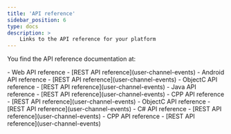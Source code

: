 ```yaml
---
title: 'API reference'
sidebar_position: 6
type: docs
description: >
    Links to the API reference for your platform
---
```



You find the API reference documentation <Vg k="MESS_SDK" /> at:

<PlatformWrapper platform="web">
-    <Link to="{{Global.SIG_SDK_API_WEB}}/index.html">Web API reference</Link>
-    [REST API reference](user-channel-events)
</PlatformWrapper>

<PlatformWrapper platform="android">
-    <Link to="{{Global.SIG_SDK_API_ANDROID}}/index.html">Android API reference</Link>
    -    [REST API reference](user-channel-events)
</PlatformWrapper>

<PlatformWrapper platform="ios">
-    <Link to="{{Global.SIG_SDK_API_IOS}}/docs/headers/API-Overview.html">ObjectC API reference</Link>
    -    [REST API reference](user-channel-events)
</PlatformWrapper>

<PlatformWrapper platform="linux-java">
-    <Link to="{{Global.SIG_SDK_API_LNX_JAVA}}/index.html">Java API reference</Link>
    -    [REST API reference](user-channel-events)
</PlatformWrapper>
<PlatformWrapper platform="linux-cpp">
-    <Link to="{{Global.SIG_SDK_API_WIN_CPP}}/index.html">CPP API reference</Link>
    -    [REST API reference](user-channel-events)
</PlatformWrapper>
<PlatformWrapper platform="macos">
-    <Link to="{{Global.SIG_SDK_API_IOS}}/docs/headers/API-Overview.html">ObjectC API reference</Link>
    -    [REST API reference](user-channel-events)
</PlatformWrapper>
<PlatformWrapper platform="unity">
-    <Link to="{{Global.SIG_SDK_API_CSHARP}}/index.html">C# API reference</Link>
    -    [REST API reference](user-channel-events)
</PlatformWrapper>
<PlatformWrapper platform="windows">
-    <Link to="{{Global.SIG_SDK_API_WIN_CPP}}/index.html">CPP API reference</Link>
-    [REST API reference](user-channel-events)
</PlatformWrapper>

